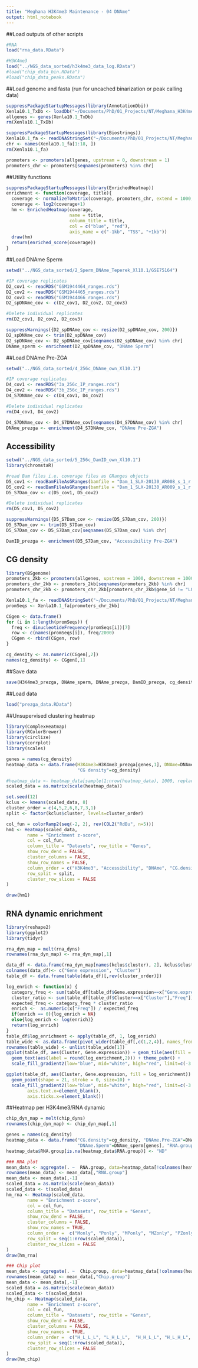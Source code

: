 ```yaml
---
title: "Meghana H3K4me3 Maintenance - 04 DNAme"
output: html_notebook
---
```


##Load outputs of other scripts
```r
#RNA
load("rna_data.RData")

#H3K4me3
load("../NGS_data_sorted/h3k4me3_data_log.RData")
#load("chip_data_bin.RData")
#load("chip_data_peaks.RData")
```

##Load genome and fasta (run for uncached binarization or peak calling data)
```r
suppressPackageStartupMessages(library(AnnotationDbi))
Xenla10.1_TxDb <- loadDb("~/Documents/PhD/01_Projects/NT/Meghana_H3K4me3/NGS_data_sorted/Genome_Xl10.1/Xenla10.1.sqlite")
allgenes <- genes(Xenla10.1_TxDb)
rm(Xenla10.1_TxDb)

suppressPackageStartupMessages(library(Biostrings))
Xenla10.1_fa <- readDNAStringSet("~/Documents/PhD/01_Projects/NT/Meghana_H3K4me3/NGS_data_sorted/Genome_Xl10.1/XENLA_10.1_genome.fa", "fasta")
chr <- names(Xenla10.1_fa[1:18, ])
rm(Xenla10.1_fa)

promoters <- promoters(allgenes, upstream = 0, downstream = 1)
promoters_chr <- promoters[seqnames(promoters) %in% chr]
```

##Utility functions
```r
suppressPackageStartupMessages(library(EnrichedHeatmap))
enrichment <- function(coverage, title){
  coverage <- normalizeToMatrix(coverage, promoters_chr, extend = 1000, mean_mode = "coverage")
  coverage <- log2(coverage+1)
  hm <- EnrichedHeatmap(coverage, 
                        name = title,
                        column_title = title,
                        col = c("blue", "red"),
                        axis_name = c("-1kb", "TSS", "+1kb"))
  draw(hm)
  return(enriched_score(coverage))
}
```

##Load DNAme Sperm
```r
setwd("../NGS_data_sorted/2_Sperm_DNAme_Teperek_Xl10.1/GSE75164")

#IP coverage replicates
D2_cov1 <- readRDS("GSM1944464_ranges.rds")
D2_cov2 <- readRDS("GSM1944465_ranges.rds")
D2_cov3 <- readRDS("GSM1944466_ranges.rds")
D2_spDNAme_cov <- c(D2_cov1, D2_cov2, D2_cov3)

#Delete individual replicates
rm(D2_cov1, D2_cov2, D2_cov3)

suppressWarnings({D2_spDNAme_cov <- resize(D2_spDNAme_cov, 200)})
D2_spDNAme_cov <- trim(D2_spDNAme_cov)
D2_spDNAme_cov <- D2_spDNAme_cov[seqnames(D2_spDNAme_cov) %in% chr]
DNAme_sperm <- enrichment(D2_spDNAme_cov, "DNAme Sperm")
```

##Load DNAme Pre-ZGA
```r
setwd("../NGS_data_sorted/4_256c_DNAme_own_Xl10.1")

#IP coverage replicates
D4_cov1 <- readRDS("3a_256c_IP_ranges.rds")
D4_cov2 <- readRDS("3b_256c_IP_ranges.rds")
D4_S7DNAme_cov <- c(D4_cov1, D4_cov2)

#Delete individual replicates
rm(D4_cov1, D4_cov2)

D4_S7DNAme_cov <- D4_S7DNAme_cov[seqnames(D4_S7DNAme_cov) %in% chr]
DNAme_prezga <- enrichment(D4_S7DNAme_cov, "DNAme Pre-ZGA")
```

## Accessibility
```r
setwd("../NGS_data_sorted/5_256c_DamID_own_Xl10.1")
library(chromstaR)

#read Bam files i.e. coverage files as GRanges objects
D5_cov1 <- readBamFileAsGRanges(bamfile = "Dam_1_SLX-20130_AR008_s_1_r.sorted.bam", bamindex = "Dam_1_SLX-20130_AR008_s_1_r.sorted.bam.bai")
D5_cov2 <- readBamFileAsGRanges(bamfile = "Dam_1_SLX-20130_AR009_s_1_r.sorted.bam", bamindex = "Dam_1_SLX-20130_AR009_s_1_r.sorted.bam.bai")
D5_S7Dam_cov <- c(D5_cov1, D5_cov2)

#Delete individual replicates
rm(D5_cov1, D5_cov2)

suppressWarnings({D5_S7Dam_cov <- resize(D5_S7Dam_cov, 200)})
D5_S7Dam_cov <- trim(D5_S7Dam_cov)
D5_S7Dam_cov <- D5_S7Dam_cov[seqnames(D5_S7Dam_cov) %in% chr]

DamID_prezga <- enrichment(D5_S7Dam_cov, "Accessibility Pre-ZGA")
```


## CG density
```r
library(BSgenome)
promoters_2kb <- promoters(allgenes, upstream = 1000, downstream = 1000)
promoters_chr_2kb <- promoters_2kb[seqnames(promoters_2kb) %in% chr]
promoters_chr_2kb <- promoters_chr_2kb[promoters_chr_2kb$gene_id != "LOC108718344"]

Xenla10.1_fa <- readDNAStringSet("~/Documents/PhD/01_Projects/NT/Meghana_H3K4me3/NGS_data_sorted/Genome_Xl10.1/XENLA_10.1_genome.fa", "fasta")
promSeqs <- Xenla10.1_fa[promoters_chr_2kb]

CGgen <- data.frame()
for (i in 1:length(promSeqs)) {
  freq <- dinucleotideFrequency(promSeqs[i])[7]
  row <- c(names(promSeqs[i]), freq/2000)
  CGgen <- rbind(CGgen, row)
}

cg_density <- as.numeric(CGgen[,2])
names(cg_density) <- CGgen[,1]
```

##Save data
```r
save(H3K4me3_prezga, DNAme_sperm, DNAme_prezga, DamID_prezga, cg_density, file="prezga_data.RData")
```

##Load data
```r
load("prezga_data.RData")
```

##Unsupervised clustering heatmap
```r
library(ComplexHeatmap)
library(RColorBrewer)
library(circlize)
library(corrplot)
library(scales)

genes = names(cg_density)
heatmap_data <- data.frame(H3K4me3=H3K4me3_prezga[genes,1], DNAme=DNAme_prezga[genes], Accessibility=DamID_prezga[genes], 
                           "CG density"=cg_density)

#heatmap_data <- heatmap_data[sample(1:nrow(heatmap_data), 1000, replace=FALSE),]
scaled_data = as.matrix(scale(heatmap_data))

set.seed(12)
kclus <- kmeans(scaled_data, 8)
cluster_order = c(4,5,2,6,8,7,3,1)
split <- factor(kclus$cluster, levels=cluster_order)

col_fun = colorRamp2(seq(-2, 2), rev(COL2("RdBu", n=5)))
hm1 <- Heatmap(scaled_data, 
        name = "Enrichment z-score",
        col = col_fun,
        column_title = "Datasets", row_title = "Genes",
        show_row_dend = FALSE,
        cluster_columns = FALSE,
        show_row_names = FALSE,
        column_order = c("H3K4me3", "Accessibility", "DNAme", "CG.density"),
        row_split = split,
        cluster_row_slices = FALSE
)

draw(hm1)
```

## RNA dynamic enrichment
```r
library(reshape2)
library(ggplot2)
library(tidyr)

rna_dyn_map = melt(rna_dyns)
rownames(rna_dyn_map) <- rna_dyn_map[,1]

data_df <- data.frame(rna_dyn_map[names(kclus$cluster), 2], kclus$cluster)
colnames(data_df)<- c("Gene expression", "Cluster")
table_df <- data.frame(table(data_df)[,rev(cluster_order)])

log_enrich <- function(x) {
  category_freq <- sum(table_df[table_df$Gene.expression==x["Gene.expression"],"Freq"])
  cluster_ratio <- sum(table_df[table_df$Cluster==x["Cluster"],"Freq"]) / sum(table_df$Freq)
  expected_freq <- category_freq * cluster_ratio
  enrich <-  as.numeric(x["Freq"]) / expected_freq
  if(enrich == 0){log_enrich = NA}
  else{log_enrich <- log(enrich)}
  return(log_enrich)
}
table_df$log_enrichment <- apply(table_df, 1, log_enrich) 
table_wide <- as.data.frame(pivot_wider(table_df[,c(1,2,4)], names_from=Cluster,values_from = log_enrichment))
rownames(table_wide) <- unlist(table_wide[1])
ggplot(table_df, aes(Cluster, Gene.expression)) + geom_tile(aes(fill = log_enrichment)) +
  geom_text(aes(label = round(log_enrichment,2))) + theme_pubr() +
  scale_fill_gradient2(low="blue", mid="white", high="red", limit=c(-3.5, 3.5))

ggplot(table_df, aes(Cluster, Gene.expression, fill = log_enrichment)) +
  geom_point(shape = 21, stroke = 0, size=10) +
  scale_fill_gradient2(low="blue", mid="white", high="red", limit=c(-3.5, 3.5)) + guides(fill=guide_colorbar(title="Log enrichment of number of genes in respective cluster")) + theme_pubr() + theme(axis.title.x=element_blank(),
        axis.text.x=element_blank(),
        axis.ticks.x=element_blank())
```


##Heatmap per H3K4me3/RNA dynamic
```r
chip_dyn_map = melt(chip_dyns)
rownames(chip_dyn_map) <- chip_dyn_map[,1]

genes = names(cg_density)
heatmap_data <- data.frame("CG.density"=cg_density, "DNAme.Pre-ZGA"=DNAme_prezga[genes], "Accessibility.Pre-ZGA"=DamID_prezga[genes],
                           "DNAme.Sperm"=DNAme_sperm[genes], "RNA.group"=rna_dyn_map[genes, 2], "Chip.group"=chip_dyn_map[genes, 2])
heatmap_data$RNA.group[is.na(heatmap_data$RNA.group)] <- "ND"

### RNA plot
mean_data <- aggregate(. ~  RNA.group, data=heatmap_data[!colnames(heatmap_data) %in% c("Chip.group")], FUN=mean)
rownames(mean_data) <- mean_data[,"RNA.group"]
mean_data <- mean_data[,-1]
scaled_data = as.matrix(scale(mean_data))
scaled_data <- t(scaled_data)
hm_rna <- Heatmap(scaled_data, 
        name = "Enrichment z-score",
        col = col_fun,
        column_title = "Datasets", row_title = "Genes",
        show_row_dend = FALSE,
        cluster_columns = FALSE,
        show_row_names = TRUE,
        column_order =  c("Monly", "Ponly", "MPonly", "MZonly", "PZonly", "MPZ", "Zonly", "ND"),
        row_split = seq(1:nrow(scaled_data)),
        cluster_row_slices = FALSE
)
draw(hm_rna)

### Chip plot
mean_data <- aggregate(. ~  Chip.group, data=heatmap_data[!colnames(heatmap_data) %in% c("RNA.group")], FUN=mean)
rownames(mean_data) <- mean_data[,"Chip.group"]
mean_data <- mean_data[,-1]
scaled_data = as.matrix(scale(mean_data))
scaled_data <- t(scaled_data)
hm_chip <- Heatmap(scaled_data, 
        name = "Enrichment z-score",
        col = col_fun,
        column_title = "Datasets", row_title = "Genes",
        show_row_dend = FALSE,
        cluster_columns = FALSE,
        show_row_names = TRUE,
        column_order =  c("H_L_L_L", "L_H_L_L",  "H_H_L_L", "H_L_H_L", "L_H_H_L", "H_H_H_L", "H_L_L_H", "H_H_L_H", "H_L_H_H", "L_H_H_H", "H_H_H_H","L_H_L_H",  "L_L_H_H", "L_L_H_L", "L_L_L_H", "L_L_L_L"),
        row_split = seq(1:nrow(scaled_data)),
        cluster_row_slices = FALSE
)
draw(hm_chip)

```